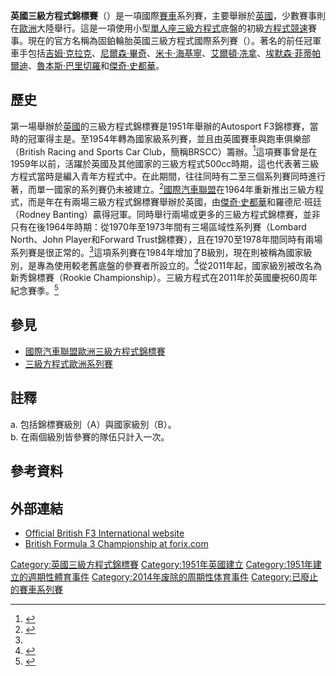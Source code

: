 {{noteTA
|G1=F1
}}
{{Infobox motorsport championship
| logo            = 
| pixels          = 
| caption         = 
| category        = [[單人座賽車|單人座賽車]]
| country/region  = {{flagicon|GBR}} [[英國|英國]]
| inaugural       = 1951
| folded          = 
| drivers         = 26（2010年） {{Ref label|Drivers|a|}}<ref name="officialdriverslist">{{cite web|url=http://www.fota.co.uk/drivers.php |title=2010 Drivers |work=fota.co.uk |accessdate=2011-01-02 |deadurl=yes |archiveurl=https://web.archive.org/web/20100529022317/http://www.fota.co.uk/drivers.php |archivedate=2010-05-29 }}</ref>
| teams           = 12（2010年）{{Ref label|Teams|b|}}<ref name="officialteamslist">{{cite web |url=http://www.fota.co.uk/teams.php |title=2008 Teams |work=fota.co.uk |deadurl=no |archiveurl=https://web.archive.org/web/20070428090944/http://www.fota.co.uk/teams.php |archivedate=2007-04-28 |accessdate=2007-03-24 |deadurl=yes}}</ref>
| constructors    = [[達拉拉|達拉拉]]
| engines         = {{le|無限汽車|Mugen Motorsports|無限-本田}}<br>[[梅賽德斯-賓士|梅賽德斯HWA]]<br>[[福斯汽車|福斯汽車]]
| tyres           = [[固鉑輪胎|固鉑輪胎]]
| champion driver = {{flagicon|GBR}} [[喬丹·金恩|喬丹·金恩]]
| champion team   = 
| manufacturer    = 
| current_season  = 2014年英國三級方程式錦標賽
| website         = {{URL|http://www.formula3.co/}}
}}

'''英國三級方程式錦標賽'''（{{lang-en|British Formula Three Championship}}）是一項國際[[賽車|賽車]]系列賽，主要舉辦於[[英國|英國]]，少數賽事則在[[歐洲|歐洲]]大陸舉行。這是一項使用小型[[開輪式賽車|單人座]][[三級方程式|三級方程式]]底盤的初級[[方程式競速|方程式競速]]賽事。現在的官方名稱為固鉑輪胎英國三級方程式國際系列賽（{{lang-en|Cooper Tires British Formula 3 International Series}}）。著名的前任冠軍車手包括[[吉姆·克拉克|吉姆·克拉克]]、[[尼爾森·畢奇|尼爾森·畢奇]]、[[米卡·海基寧|米卡·海基寧]]、[[艾爾頓·冼拿|艾爾頓·冼拿]]、[[埃默森·菲蒂帕爾迪|埃默森·菲蒂帕爾迪]]、[[魯本斯·巴里切羅|魯本斯·巴里切羅]]和[[傑奇·史都華|傑奇·史都華]]。

==歷史==
第一場舉辦於[[英國|英國]]的三級方程式錦標賽是1951年舉辦的Autosport F3錦標賽，當時的冠軍得主是{{le|埃里克·布蘭登|Eric Brandon}}。至1954年轉為國家級系列賽，並且由英國賽車與跑車俱樂部（British Racing and Sports Car Club，簡稱BRSCC）籌辦。<ref name="F3champions">{{cite web|url=http://www.motorsportsetc.com/champs/gbr_f3.htm |title=British F3 Champions |work=motorsportsetc.com |accessdate=2007-09-04 |deadurl=yes |archiveurl=https://web.archive.org/web/20070928145925/http://www.motorsportsetc.com/champs/gbr_f3.htm |archivedate=2007-09-28 }}</ref>這項賽事曾是在1959年以前，活躍於英國及其他國家的三級方程式500cc時期，這也代表著三級方程式當時是編入青年方程式中。在此期間，往往同時有二至三個系列賽同時進行著，而單一國家的系列賽仍未被建立。<ref>{{cite web |url=http://www.clarinet.fi/%7Espitkane/f3story.htm#FORMULA%20%A03%20STORY |title=Formula 3 Story |last=Pitkanen |first=Seppo |work=clarinet.fi |date=2006-05-03 |deadurl=no |archiveurl=https://web.archive.org/web/20070927225100/http://www.clarinet.fi/~spitkane/f3story.htm |archivedate=2007-09-27 |accessdate=2007-09-05 |deadurl=yes}}</ref>[[國際汽車聯盟|國際汽車聯盟]]在1964年重新推出三級方程式，而是年在有兩場三級方程式錦標賽舉辦於英國，由[[傑奇·史都華|傑奇·史都華]]和羅德尼·班廷（Rodney Banting）贏得冠軍。同時舉行兩場或更多的三級方程式錦標賽，並非只有在後1964年時期：從1970年至1973年間有三場區域性系列賽（Lombard North、John Player和Forward Trust錦標賽），且在1970至1978年間同時有兩場系列賽是很正常的。<ref name="F3champions"/>這項系列賽在1984年增加了B級別，現在則被稱為國家級別，是專為使用較老舊底盤的參賽者所設立的。<ref>{{cite web |url=http://www.clarinet.fi/%7Espitkane/F3cham.html#BRITISH |title=British F3 Champions |work=clarinet.fi |deadurl=no |archiveurl=https://web.archive.org/web/20070927225125/http://www.clarinet.fi/~spitkane/F3cham.html |archivedate=2007-09-27 |accessdate=2007-09-05 |deadurl=yes}}</ref>從2011年起，國家級別被改名為新秀錦標賽（Rookie Championship）。三級方程式在2011年於英國慶祝60周年紀念賽季。<ref>{{cite news |last=Foley |first=Mark |url=http://www.thecheckeredflag.co.uk/2011/04/cooper-tires-commemorates-british-f3s-60th-anniversary-with-glittering-wheels/ |title=COOPER TIRES COMMEMORATES BRITISH F3′S 60TH ANNIVERSARY WITH GLITTERING WHEELS |work=thecheckeredflag.co.uk |publisher=The Checkered Flag |date=2011-04-04 |deadurl=no |archiveurl=https://web.archive.org/web/20110910062353/http://www.thecheckeredflag.co.uk/2011/04/cooper-tires-commemorates-british-f3s-60th-anniversary-with-glittering-wheels/ |archivedate=2011-09-10 |accessdate=2014-07-18 }}</ref>

==參見==
*[[國際汽車聯盟歐洲三級方程式錦標賽|國際汽車聯盟歐洲三級方程式錦標賽]]
*[[三級方程式歐洲系列賽|三級方程式歐洲系列賽]]

==註釋==
<div class="references-small">
a. {{Note|Drivers}}包括錦標賽級別（A）與國家級別（B）。<br />
b. {{Note|Teams}}在兩個級別皆參賽的隊伍只計入一次。<br />
</div>

==參考資料==
{{Reflist}}

==外部連結==
*[https://web.archive.org/web/20110815174609/http://www.formula3.co/ Official British F3 International website]
*[http://www.forix.com/8w/6thgear/champs.html#GBF3 British Formula 3 Championship at forix.com]

[[Category:英國三級方程式錦標賽|Category:英國三級方程式錦標賽]]
[[Category:1951年英國建立|Category:1951年英國建立]]
[[Category:1951年建立的週期性體育事件|Category:1951年建立的週期性體育事件]]
[[Category:2014年废除的周期性体育事件|Category:2014年废除的周期性体育事件]]
[[Category:已廢止的賽車系列賽|Category:已廢止的賽車系列賽]]